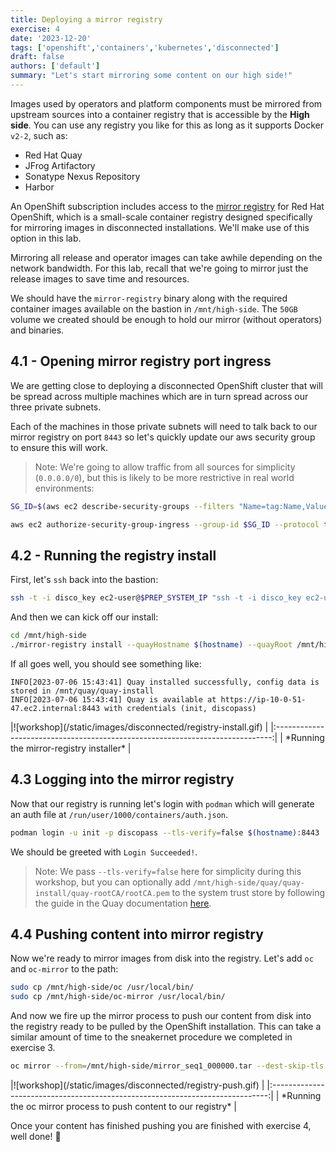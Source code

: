```yaml
---
title: Deploying a mirror registry
exercise: 4
date: '2023-12-20'
tags: ['openshift','containers','kubernetes','disconnected']
draft: false
authors: ['default']
summary: "Let's start mirroring some content on our high side!"
---
```


Images used by operators and platform components must be mirrored from upstream sources into a container registry that is accessible by the **High side**. You can use any registry you like for this as long as it supports Docker `v2-2`, such as:
- Red Hat Quay
- JFrog Artifactory
- Sonatype Nexus Repository
- Harbor

An OpenShift subscription includes access to the [mirror registry](https://docs.openshift.com/container-platform/4.14/installing/disconnected_install/installing-mirroring-creating-registry.html#installing-mirroring-creating-registry) for Red Hat OpenShift, which is a small-scale container registry designed specifically for mirroring images in disconnected installations. We'll make use of this option in this lab.

Mirroring all release and operator images can take awhile depending on the network bandwidth. For this lab, recall that we're going to mirror just the release images to save time and resources.

We should have the `mirror-registry` binary along with the required container images available on the bastion in `/mnt/high-side`. The `50GB` volume we created should be enough to hold our mirror (without operators) and binaries.


## 4.1 - Opening mirror registry port ingress

We are getting close to deploying a disconnected OpenShift cluster that will be spread across multiple machines which are in turn spread across our three private subnets.

Each of the machines in those private subnets will need to talk back to our mirror registry on port `8443` so let's quickly update our aws security group to ensure this will work.

> Note: We're going to allow traffic from all sources for simplicity (`0.0.0.0/0`), but this is likely to be more restrictive in real world environments:

```bash
SG_ID=$(aws ec2 describe-security-groups --filters "Name=tag:Name,Values=disco-sg" | jq -r '.SecurityGroups[0].GroupId')

aws ec2 authorize-security-group-ingress --group-id $SG_ID --protocol tcp --port 8443 --cidr 0.0.0.0/0
```


## 4.2 - Running the registry install

First, let's `ssh` back into the bastion:

```bash
ssh -t -i disco_key ec2-user@$PREP_SYSTEM_IP "ssh -t -i disco_key ec2-user@$HIGHSIDE_BASTION_IP"
```

And then we can kick off our install:

```bash
cd /mnt/high-side
./mirror-registry install --quayHostname $(hostname) --quayRoot /mnt/high-side/quay/quay-install --quayStorage /mnt/high-side/quay/quay-storage --pgStorage /mnt/high-side/quay/pg-data --initPassword discopass
```

If all goes well, you should see something like:

```text
INFO[2023-07-06 15:43:41] Quay installed successfully, config data is stored in /mnt/quay/quay-install 
INFO[2023-07-06 15:43:41] Quay is available at https://ip-10-0-51-47.ec2.internal:8443 with credentials (init, discopass) 
```

<Zoom>
|![workshop](/static/images/disconnected/registry-install.gif)        | 
|:-----------------------------------------------------------------------------:|
| *Running the mirror-registry installer*                                       |
</Zoom>


## 4.3 Logging into the mirror registry

Now that our registry is running let's login with `podman` which will generate an auth file at `/run/user/1000/containers/auth.json`.

```bash
podman login -u init -p discopass --tls-verify=false $(hostname):8443
```

We should be greeted with `Login Succeeded!`.

> Note: We pass `--tls-verify=false` here for simplicity during this workshop, but you can optionally add `/mnt/high-side/quay/quay-install/quay-rootCA/rootCA.pem` to the system trust store by following the guide in the Quay documentation [here](https://access.redhat.com/documentation/en-us/red_hat_quay/3/html/manage_red_hat_quay/using-ssl-to-protect-quay?extIdCarryOver=true&sc_cid=701f2000001OH74AAG#configuring_the_system_to_trust_the_certificate_authority).


## 4.4 Pushing content into mirror registry

Now we're ready to mirror images from disk into the registry. Let's add `oc` and `oc-mirror` to the path:

```bash
sudo cp /mnt/high-side/oc /usr/local/bin/
sudo cp /mnt/high-side/oc-mirror /usr/local/bin/
```

And now we fire up the mirror process to push our content from disk into the registry ready to be pulled by the OpenShift installation. This can take a similar amount of time to the sneakernet procedure we completed in exercise 3.

```bash
oc mirror --from=/mnt/high-side/mirror_seq1_000000.tar --dest-skip-tls docker://$(hostname):8443
```

<Zoom>
|![workshop](/static/images/disconnected/registry-push.gif)           | 
|:-----------------------------------------------------------------------------:|
| *Running the oc mirror process to push content to our registry*               |
</Zoom>

Once your content has finished pushing you are finished with exercise 4, well done! 🎉
